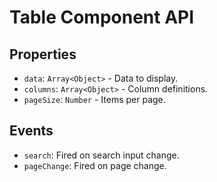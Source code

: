 # Table Component API

## Properties

- `data`: `Array<Object>` - Data to display.
- `columns`: `Array<Object>` - Column definitions.
- `pageSize`: `Number` - Items per page.

## Events

- `search`: Fired on search input change.
- `pageChange`: Fired on page change.
